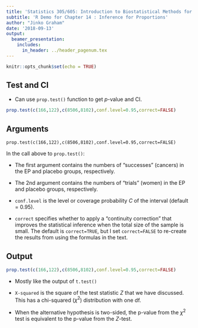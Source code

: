 ```yaml
---
title: 'Statistics 305/605: Introduction to Biostatistical Methods for Health Sciences'
subtitle: 'R Demo for Chapter 14 : Inference for Proportions'
author: "Jinko Graham"
date: '2018-09-13'
output: 
  beamer_presentation:
    includes:
      in_header: ../header_pagenum.tex
---
```


```r
knitr::opts_chunk$set(echo = TRUE)
```



## Test and CI 

* Can use `prop.test()` function to get  $p$-value and CI.


\scriptsize
```r
prop.test(c(166,122),c(8506,8102),conf.level=0.95,correct=FALSE)
```

\normalsize

## Arguments 

\bigskip

\scriptsize
`prop.test(c(166,122),c(8506,8102),conf.level=0.95,correct=FALSE)`

\normalsize

\bigskip

In the call above to `prop.test()`:
    
+ The first argument contains the numbers of "successes" (cancers) in the EP and placebo groups,
    respectively.

+ The 2nd argument contains the numbers of "trials" (women) in the EP and placebo groups, respectively. 
    
+ `conf.level` is the level or coverage probability $C$ of the interval 
    (default = 0.95).
    
+ `correct` specifies whether to apply a "continuity correction"
    that improves the statistical inference
     when the total size of the sample is small. 
    The default is `correct=TRUE`,
    but I set `correct=FALSE` to re-create
    the results from using the formulas in the text. 
    
## Output

\scriptsize
```r
prop.test(c(166,122),c(8506,8102),conf.level=0.95,correct=FALSE)
```

\normalsize

+ Mostly like the output of `t.test()`

+ `X-squared` is the square of the test statistic
    $Z$ that we have discussed. This has a chi-squared
    ($\chi^2$)
    distribution with one df. 

+ When the alternative hypothesis is two-sided, the p-value from the 
    $\chi^2$ test is equivalent
    to the p-value from the $Z$-test. 

